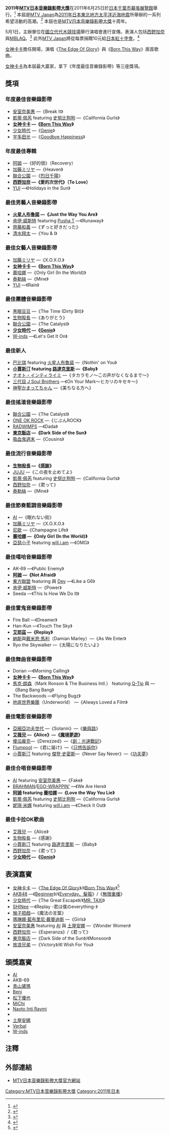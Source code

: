 '''2011年[[MTV日本音樂錄影帶大獎|MTV日本音樂錄影帶大獎]]'''在2011年6月25日於[[日本|日本]][[千葉市|千葉市]][[幕張展覽館|幕張展覽館]]舉行。<ref>{{cite web|title=International music event will go live on June 25, 2011 to benefit the Japanese Red Cross|publisher=[[MTV_Asia|MTV Asia]]|url=http://www.mtvasia.com/news/vmaj-video-music-aid-japan/|date=2010-04-01|accessdate=2010-04-01|archive-date=2016-03-04|archive-url=https://web.archive.org/web/20160304001801/http://www.mtvasia.com/news/vmaj-video-music-aid-japan/|dead-url=no}}</ref> 本屆是[[MTV_Japan|MTV Japan]]為[[2011年日本東北地方太平洋近海地震|2011年日本東北地方太平洋近海地震]]所舉辦的一系列希望活動的高潮。<ref>{{cite web|title=TENTH ANNUAL MTV VIDEO MUSIC AWARDS JAPAN TO BECOME MTV VIDEO MUSIC AID JAPAN|publisher=[[MTV_Japan|MTV Japan]]|url=http://www.mtvjapan.com/vmaj/en/2011-04-26/4550|date=2010-04-26|accessdate=2010-05-13|deadurl=yes|archiveurl=https://web.archive.org/web/20110512020811/http://www.mtvjapan.com/vmaj/en/2011-04-26/4550|archivedate=2011-05-12}}</ref> 本屆也是[[MTV日本音樂錄影帶大獎|MTV日本音樂錄影帶大獎]]十周年。

5月1日，主辦單位在[[國立代代木競技場|國立代代木競技場]]舉行演唱會進行宣傳。表演人包括[[西野加奈|西野加奈]]與[[MBLAQ|MBLAQ]]。<ref>{{cite web|title=MBLAQ and Nishino Kana to perform for MTV Video Music Awards Japan 2011|publisher=koreaboo.com|url=http://www.koreaboo.com/index.html/_/general/mblaq-and-nishino-kana-to-perform-for-mtv-video-r3807|date=2010-02-20|accessdate=2010-04-01|deadurl=yes|archiveurl=https://web.archive.org/web/20120315182521/http://www.koreaboo.com/index.html/_/general/mblaq-and-nishino-kana-to-perform-for-mtv-video-r3807|archivedate=2012-03-15}}</ref> 此外[[MTV_Japan|MTV Japan]]將從每票捐贈10元給[[日本紅十字會|日本紅十字會]]。<ref>{{cite web|title=ノミネート作品の投票がスタート！1票につき10円がMTVから寄付されます。|publisher=[[MTV_Japan|MTV Japan]]|url=http://www.mtvjapan.com/vmaj/blog/|date=2010-05-02|accessdate=2010-05-13|language=Ja|deadurl=yes|archiveurl=https://web.archive.org/web/20110527035153/http://www.mtvjapan.com/vmaj/blog/|archivedate=2011-05-27}}</ref>

[[女神卡卡|女神卡卡]]擔任開場，演唱《[[The_Edge_Of_Glory|The Edge Of Glory]]》與《[[Born_This_Way|Born This Way]]》兩首歌曲。

[[女神卡卡|女神卡卡]]為本屆最大贏家，拿下《年度最佳音樂錄影帶》等三座獎項。

==獎項==
===年度最佳音樂錄影帶===
*[[安室奈美惠|安室奈美惠]] —《Break It》
*[[凱蒂·佩芮|凱蒂·佩芮]] featuring [[史努比狗狗|史努比狗狗]] —《California Gurls》
*'''[[女神卡卡|女神卡卡]] —《[[Born_This_Way|Born This Way]]》'''
*[[少女時代|少女時代]] —《[[Genie_(單曲)|Genie]]》
*[[宇多田光|宇多田光]] —《[[Goodbye_Happiness|Goodbye Happiness]]》

===年度最佳專輯===
*[[阿姆|阿姆]] —《好的很》（Recovery）
*[[加藤ミリヤ|加藤ミリヤ]] —《Heaven》
*[[聯合公園|聯合公園]] —《[[烈日千陽|烈日千陽]]》
*'''[[西野加奈|西野加奈]] —《愛的次世代》（To Love）'''
*[[YUI_(藝人)|YUI]] —《Holidays in the Sun》

===最佳男藝人音樂錄影帶===
*'''[[火星人布魯諾|火星人布魯諾]] —《Just the Way You Are》'''
*[[肯伊·威斯特|肯伊·威斯特]] featuring [[Pusha_T|Pusha T]] —《Runaway》
*[[齊藤和義|齊藤和義]] —《ずっと好きだった》
*[[清水翔太|清水翔太]] —《You & I》

===最佳女藝人音樂錄影帶===
*[[加藤ミリヤ|加藤ミリヤ]] —《X.O.X.O.》
*'''[[女神卡卡|女神卡卡]] —《[[Born_This_Way|Born This Way]]》'''
*[[蕾哈娜|蕾哈娜]] —《Only Girl (In the World)》
*[[泰勒絲|泰勒絲]] —《Mine》
*[[YUI_(藝人)|YUI]] —《Rain》

===最佳團體音樂錄影帶===
*[[黑眼豆豆|黑眼豆豆]] —《The Time (Dirty Bit)》
*[[生物股長|生物股長]] —《ありがとう》
*[[聯合公園|聯合公園]] —《The Catalyst》
*'''[[少女時代|少女時代]] —《[[Genie|Genie]]》'''
*[[W-inds|W-inds]] —《Let's Get It On》

===最佳新人===
*[[B.o.B|巴比瑞]] featuring [[火星人布魯諾|火星人布魯諾]] —《Nothin' on You》
*'''[[小賈斯汀|小賈斯汀]] featuring [[路達克里斯|路達克里斯]] —《Baby》'''
*[[ナオト・インティライミ|ナオト・インティライミ]] —《タカラモノ～この声がなくなるまで～》
*[[三代目_J_Soul_Brothers|三代目 J Soul Brothers]] —《On Your Mark～ヒカリのキセキ～》
*[[神聖かまってちゃん|神聖かまってちゃん]] —《美ちなる方へ》

===最佳搖滾音樂錄影帶===
*[[聯合公園|聯合公園]] —《The Catalyst》
*[[ONE_OK_ROCK|ONE OK ROCK]] —《じぶんROCK》
*[[RADWIMPS|RADWIMPS]] —《Dada》
*'''[[東京飯店|東京飯店]] —《Dark Side of the Sun》'''
*[[吸血鬼週末|吸血鬼週末]] —《Cousins》

===最佳流行音樂錄影帶===
*'''[[生物股長|生物股長]] —《[[感謝_(生物股長單曲)|感謝]]》'''
*[[JUJU|JUJU]] —《この夜を止めてよ》
*[[凱蒂·佩芮|凱蒂·佩芮]] featuring [[史努比狗狗|史努比狗狗]] —《California Gurls》
*[[西野加奈|西野加奈]] —《君って》
*[[泰勒絲|泰勒絲]] —《Mine》

===最佳節奏藍調音樂錄影帶===
*[[AI_(歌手)|AI]] —《眠れない街》
*[[加藤ミリヤ|加藤ミリヤ]] —《X.O.X.O.》
*[[尼歐|尼歐]] —《Champagne Life》
*'''[[蕾哈娜|蕾哈娜]] —《Only Girl (In the World)》'''
*[[亞瑟小子|亞瑟小子]] featuring [[will.i.am|will.i.am]] —《OMG》

===最佳嘻哈音樂錄影帶===
*AK-69 —《Public Enemy》
*'''[[阿姆|阿姆]] —《Not Afraid》'''
*[[遠東韻律|東方聯盟]] featuring {{link-en|Cataracs|Cataracs}} 與 [[Dev|Dev]] —《Like a G6》
*[[肯伊·威斯特|肯伊·威斯特]] —《Power》
*Seeda —《This Is How We Do It》

===最佳雷鬼音樂錄影帶===
*Fire Ball —《Dreamer》
*Han-Kun —《Touch The Sky》
*'''[[艾耶茲|艾耶茲]] —《Replay》'''
*[[納斯|納斯]]與[[戴米恩·馬利|戴米恩·馬利]]（Damian Marley）—《As We Enter》
*Ryo the Skywalker —《太陽になりたいよ》

===最佳舞曲音樂錄影帶===
*Dorian —《Morning Calling》
*'''[[女神卡卡|女神卡卡]] —《[[Born_This_Way|Born This Way]]》'''
*[[馬克·朗森|馬克·朗森]]（Mark Ronson & The Business Intl.） featuring [[棉花棒|Q-Tip]] 與 {{link-en|MNDR|MNDR}} —《Bang Bang Bang》
*The Backwoods —《Flying Bugz》
*[[地底世界樂團|地底世界樂團]]（Underworld） —《Always Loved a Film》

===最佳電影音樂錄影帶===
*[[亞細亞功夫世代|亞細亞功夫世代]] —《Solanin》—《[[樂與路|樂與路]]》
*'''[[艾薇兒|艾薇兒]] —《Alice》—《[[魔境夢遊|魔境夢遊]]》'''
*[[傻瓜龐克|傻瓜龐克]]—《Derezzed》—《[[創：光速戰記|創：光速戰記]]》
*[[Flumpool|Flumpool]] —《君に届け》—《[[只想告訴你|只想告訴你]]》
*[[小賈斯汀|小賈斯汀]] featuring [[傑登·史密斯|傑登·史密斯]]—《Never Say Never》—《[[功夫夢|功夫夢]]》

===最佳合唱音樂錄影帶===
*[[AI_(歌手)|AI]] featuring [[安室奈美惠|安室奈美惠]] —《Fake》
*[[BRAHMAN|BRAHMAN]]/[[EGO-WRAPPIN'|EGO-WRAPPIN']] —《We Are Here》
*'''[[阿姆|阿姆]] featuring [[蕾哈娜|蕾哈娜]] —《Love the Way You Lie》'''
*[[凱蒂·佩芮|凱蒂·佩芮]] featuring [[史努比狗狗|史努比狗狗]] —《California Gurls》
*[[妮琪·米娜|妮琪·米娜]] featuring [[will.i.am|will.i.am]] —《Check It Out》

===最佳卡拉OK歌曲===
*[[艾薇兒|艾薇兒]] —《Alice》
*[[生物股長|生物股長]] —《感謝》
*[[小賈斯汀|小賈斯汀]] featuring [[路達克里斯|路達克里斯]] —《Baby》
*[[西野加奈|西野加奈]] —《君って》
*'''[[少女時代|少女時代]] —《[[Genie|Genie]]》'''

==表演嘉賓==
*[[女神卡卡|女神卡卡]] —《[[The_Edge_Of_Glory|The Edge Of Glory]]》/《[[Born_This_Way|Born This Way]]》<ref>{{cite web|title=Lady Gaga To Perform At MTV Video Music Aid Japan Show|publisher=[[MTV_News|MTV News]]|url=http://www.mtv.com/news/articles/1661975/lady-gaga-mtv-music-aid-awards-japan-perform.jhtml|date=2010-04-14|accessdate=2010-04-15|archive-date=2012-11-07|archive-url=https://web.archive.org/web/20121107015744/http://www.mtv.com/news/articles/1661975/lady-gaga-mtv-music-aid-awards-japan-perform.jhtml|dead-url=no}}</ref>
*[[AKB48|AKB48]] —《[[Beginner_(AKB48單曲)|Beginner]]》/《[[Everyday、髮箍|Everyday、髮箍]]》/《[[無限重播|無限重播]]》
*[[少女時代|少女時代]] —《The Great Escape》/《[[Mr._Taxi/Run_Devil_Run_(單曲)|MR. TAXI]]》
*[[SHINee|SHINee]] —《Replay -君は僕のeverything-》
*[[猴子把戲|猴子把戲]]—《魔法の言葉》
*[[瑪琳娜·藍布里尼·戴曼迪斯|瑪琳娜·藍布里尼·戴曼迪斯]] —《Girls》
*[[安室奈美惠|安室奈美惠]] featuring [[AI_(歌手)|AI]] 與 [[土屋安娜|土屋安娜]] —《Wonder Women》
*[[西野加奈|西野加奈]] —《Esperanza》/《君って》
*[[東京飯店|東京飯店]] —《Dark Side of the Sun》/《Monsoon》
*[[放浪兄弟|放浪兄弟]] —《Victory》/《I Wish For You》

==頒獎嘉賓==
*[[AI_(歌手)|AI]]
*AKB-69
*[[青山黛瑪|青山黛瑪]]
*[[安良城紅|Beni]]
*[[松下優也|松下優也]]
*[[MiChi|MiChi]]
*[[Naoto_Inti_Raymi|Naoto Inti Raymi]]
*{{link-en|Shibuhara Girls|Shibuhara Girls|The Shibuhara Girls}}
*[[土屋安娜|土屋安娜]]
*[[Verbal|Verbal]]
*[[W-inds|W-inds]]

==注釋==
{{reflist}}

==外部連結==
*[https://web.archive.org/web/20111211185120/http://www.mtvjapan.com/vmaj/top MTV日本音樂錄影帶大獎官方網站]

[[Category:MTV日本音樂錄影帶大獎|Category:MTV日本音樂錄影帶大獎]]
[[Category:2011年日本|Category:2011年日本]]